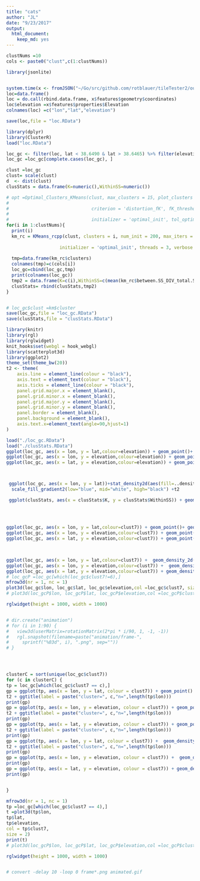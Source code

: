 ```yaml
---
title: "cats"
author: "JL"
date: "9/23/2017"
output: 
  html_document: 
    keep_md: yes
---
```


```r
clustNums =10
cols <- paste0("clust",c(1:clustNums))
```

```r
library(jsonlite)


system.time(x <- fromJSON("~/Go/src/github.com/rotblauer/tileTester2/out.json"))
loc=data.frame()
loc = do.call(rbind.data.frame, x$features$geometry$coordinates)
loc$elevation =x$features$properties$Elevation
colnames(loc) =c("lon","lat","elevation")

save(loc,file = "loc.RData")
```

```r
library(dplyr)
library(ClusterR)
load("loc.RData")

loc_gc <- filter(loc, lat < 38.6490 & lat > 38.6465) %>% filter(elevation>100&lon > -90.2785& lon < -90.274)
loc_gc =loc_gc[complete.cases(loc_gc), ]

clust =loc_gc
clust= scale(clust) 
d  <- dist(clust) 
clusStats = data.frame(K=numeric(),WithinSS=numeric())

# opt =Optimal_Clusters_KMeans(clust, max_clusters = 15, plot_clusters = T,
#                               
#                               criterion = 'distortion_fK', fK_threshold = 0.85,
#                               
#                               initializer = 'optimal_init', tol_optimal_init = 0.2)
for(i in 1:clustNums){
  print(i)
  km_rc = KMeans_rcpp(clust, clusters = i, num_init = 200, max_iters = 1000, 
                    
                    initializer = 'optimal_init', threads = 3, verbose = T)
  
  tmp=data.frame(km_rc$clusters)
  colnames(tmp)=c(cols[i])
  loc_gc=cbind(loc_gc,tmp)
  print(colnames(loc_gc))
  tmp2 = data.frame(K=c(i),WithinSS=c(mean(km_rc$between.SS_DIV_total.SS)))
  clusStats= rbind(clusStats,tmp2)
}


# loc_gc$clust =km$cluster
save(loc_gc,file = "loc_gc.RData")
save(clusStats,file = "clusStats.RData")

```



```r
library(knitr)
library(rgl)
library(rglwidget)
knit_hooks$set(webgl = hook_webgl)
library(scatterplot3d)
library(ggplot2)
theme_set(theme_bw(20))
t2 <- theme(
    axis.line = element_line(colour = "black"),
    axis.text = element_text(colour = "black"),
    axis.ticks = element_line(colour = "black"),
    panel.grid.major.x = element_blank(),
    panel.grid.minor.x = element_blank(),
    panel.grid.major.y = element_blank(),
    panel.grid.minor.y = element_blank(),
    panel.border = element_blank(),
    panel.background = element_blank(),
    axis.text.x=element_text(angle=90,hjust=1)
)

load("./loc_gc.RData")
load("./clusStats.RData")
ggplot(loc_gc, aes(x = lon, y = lat,colour=elevation)) + geom_point()+ geom_density_2d()+t2
ggplot(loc_gc, aes(x = lon, y = elevation,colour=elevation)) + geom_point()+ geom_density_2d()+t2
ggplot(loc_gc, aes(x = lat, y = elevation,colour=elevation)) + geom_point()+ geom_density_2d()+t2



 ggplot(loc_gc, aes(x = lon, y = lat))+stat_density2d(aes(fill=..density..), geom="raster", contour=FALSE) +
  scale_fill_gradient2(low="blue", mid="white", high="black") +t2

 ggplot(clusStats, aes(x = clusStats$K, y = clusStats$WithinSS)) + geom_point()+t2

 
 
 
ggplot(loc_gc, aes(x = lon, y = lat,colour=clust7)) + geom_point()+ geom_density_2d()+t2
ggplot(loc_gc, aes(x = lon, y = elevation,colour=clust7)) + geom_point()+ geom_density_2d()+t2
ggplot(loc_gc, aes(x = lat, y = elevation,colour=clust7)) + geom_point()+ geom_density_2d()+t2


 
ggplot(loc_gc, aes(x = lon, y = lat,colour=clust7)) +  geom_density_2d()+t2
ggplot(loc_gc, aes(x = lon, y = elevation,colour=clust7)) +  geom_density_2d()+t2
ggplot(loc_gc, aes(x = lat, y = elevation,colour=clust7)) + geom_density_2d()+t2
# loc_gcP =loc_gc[which(loc_gc$clust7!=6),]
mfrow3d(nr = 1, nc = 1)
plot3d(loc_gc$lon, loc_gc$lat, loc_gc$elevation,col =loc_gc$clust7, size=2 )
# plot3d(loc_gcP$lon, loc_gcP$lat, loc_gcP$elevation,col =loc_gcP$clust7 )

rglwidget(height = 1000, width = 1000)


# dir.create("animation")
# for (i in 1:90) {
#   view3d(userMatrix=rotationMatrix(2*pi * i/90, 1, -1, -1))
#   rgl.snapshot(filename=paste("animation/frame-",
#     sprintf("%03d", i), ".png", sep=""))
# }




clusterC = sort(unique(loc_gc$clust7))
for (c in clusterC) {
tp = loc_gc[which(loc_gc$clust7 == c),]
gp = ggplot(tp, aes(x = lon, y = lat, colour = clust7)) + geom_point() + geom_density_2d() +
t2 + ggtitle(label = paste("cluster=", c,"n=",length(tp$lon)))
print(gp)
gp = ggplot(tp, aes(x = lon, y = elevation, colour = clust7)) + geom_point() + geom_density_2d() +
t2 + ggtitle(label = paste("cluster=", c,"n=",length(tp$lon)))
print(gp)
gp = ggplot(tp, aes(x = lat, y = elevation, colour = clust7)) + geom_point() + geom_density_2d() +
t2 + ggtitle(label = paste("cluster=", c,"n=",length(tp$lon)))
print(gp)
gp = ggplot(tp, aes(x = lon, y = lat, colour = clust7)) +  geom_density_2d() +
t2 + ggtitle(label = paste("cluster=", c,"n=",length(tp$lon)))
print(gp)
gp = ggplot(tp, aes(x = lon, y = elevation, colour = clust7)) +  geom_density_2d() + t2 + ggtitle(label = paste("cluster=", c,"n=",length(tp$lon)))
print(gp)
gp = ggplot(tp, aes(x = lat, y = elevation, colour = clust7)) + geom_density_2d() + t2 + ggtitle(label = paste("cluster=", c,"n=",length(tp$lon)))
print(gp)


}

mfrow3d(nr = 1, nc = 1)
tp =loc_gc[which(loc_gc$clust7 == 4),]
t =plot3d(tp$lon,
tp$lat,
tp$elevation,
col = tp$clust7,
size = 2)
print(t)
# plot3d(loc_gcP$lon, loc_gcP$lat, loc_gcP$elevation,col =loc_gcP$clust7 )

rglwidget(height = 1000, width = 1000)


# convert -delay 10 -loop 0 frame*.png animated.gif
```

